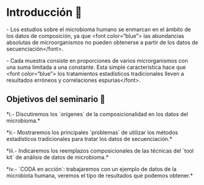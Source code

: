 #  Introducción 👋 {.unnumbered}

\- Los estudios sobre el microbioma humano se enmarcan en el ámbito de los datos de composición, ya que \<font color="blue"\> las abundancias absolutas de microorganismos no pueden obtenerse a partir de los datos de secuenciación\</font\>.

\- Cada muestra consiste en proporciones de varios microrganismos con una suma limitada a una constante. Esta simple característica hace que \<font color="blue"\> los tratamientos estadísticos tradicionales lleven a resultados erróneos y correlaciones espurias\</font\>.

## Objetivos del seminario 🎯

\*i.- Discutiremos los \`orígenes\` de la composicionalidad en los datos del microbioma.\*

\*ii.- Mostraremos los principales \`problemas\` de utilizar los métodos estadísticos tradicionales para tratar los datos de secuenciación.\*

\*iii.- Indicaremos los reemplazos composicionales de las técnicas del \`tool kit\` de análisis de datos de microbioma.\*

\*iv.- \`CODA en acción\`: trabajaremos con un ejemplo de datos de la microbiota humana, veremos el tipo de resultados que podemos obtener.\*
